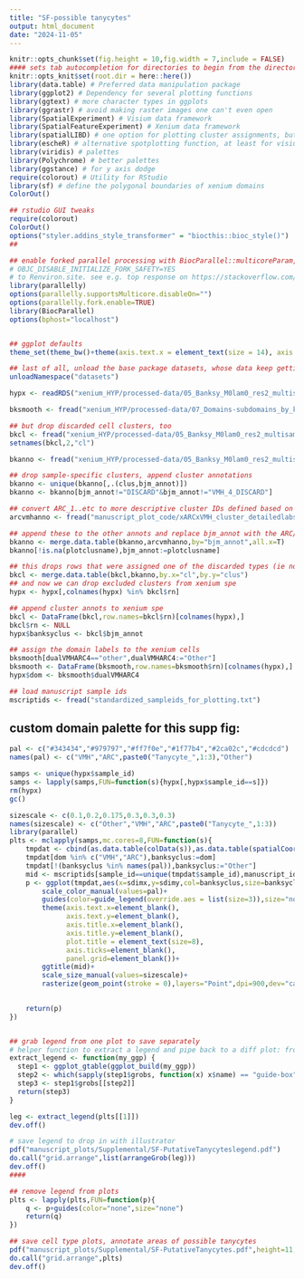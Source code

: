 ```yaml
---
title: "SF-possible tanycytes"
output: html_document
date: "2024-11-05"
---
```


```r
knitr::opts_chunk$set(fig.height = 10,fig.width = 7,include = FALSE)
#### sets tab autocompletion for directories to begin from the directory containing the .Rproj session, instead of the script's directory if different
knitr::opts_knit$set(root.dir = here::here())
library(data.table) # Preferred data manipulation package
library(ggplot2) # Dependency for several plotting functions
library(ggtext) # more character types in ggplots
library(ggrastr) # avoid making raster images one can't even open
library(SpatialExperiment) # Visium data framework
library(SpatialFeatureExperiment) # Xenium data framework
library(spatialLIBD) # one option for plotting cluster assignments, but breaks when the in-tissue portion of a visium area is very un-square.
library(escheR) # alternative spotplotting function, at least for visium
library(viridis) # palettes
library(Polychrome) # better palettes
library(ggstance) # for y axis dodge
require(colorout) # Utility for RStudio
library(sf) # define the polygonal boundaries of xenium domains
ColorOut()

## rstudio GUI tweaks
require(colorout)
ColorOut()
options("styler.addins_style_transformer" = "biocthis::bioc_style()")
##

## enable forked parallel processing with BiocParallel::multicoreParam, future::, etc. seemed to need this a couple times, but otherwise havent so its here as a preventative measure. part of this is adding the line 
# OBJC_DISABLE_INITIALIZE_FORK_SAFETY=YES
# to Renviron.site. see e.g. top response on https://stackoverflow.com/questions/73638290/python-on-mac-is-it-safe-to-set-objc-disable-initialize-fork-safety-yes-globall 
library(parallelly)
options(parallelly.supportsMulticore.disableOn="")
options(parallelly.fork.enable=TRUE)
library(BiocParallel)
options(bphost="localhost")


## ggplot defaults
theme_set(theme_bw()+theme(axis.text.x = element_text(size = 14), axis.title.x = element_text(size = 16), axis.text.y = element_text(size = 14), axis.title.y = element_text(size =16), plot.title = element_text(size = 20,hjust=0.5), strip.text = element_text(size=18), legend.text = element_text(size=10), legend.title = element_text(size=11,hjust=0.5)))

## last of all, unload the base package datasets, whose data keep getting in the way of autocompletions (e.g., Theoph is priortized over TRUE)
unloadNamespace("datasets")
```

```r
hypx <- readRDS("xenium_HYP/processed-data/05_Banksy_M0lam0_res2_multisamp/01-sfe-in_staggered-coords_genetarg-only_NONlog-norm.RDS")

bksmooth <- fread("xenium_HYP/processed-data/07_Domains-subdomains_by_knnSmoothing_Banksytypes/03b-ARCVMHdomains_2stepsmooth_VMH-k10-0.2-VMH-k200-0.2_ARC-k50-0.1_ARC-k500-0.5.txt") ## xenium domain assignments after smoothing, by xenium cell

## but drop discarded cell clusters, too
bkcl <- fread("xenium_HYP/processed-data/05_Banksy_M0lam0_res2_multisamp/01-BanksyClusts_M0lam0_leiden_multisamp.txt")
setnames(bkcl,2,"cl")

bkanno <- fread("xenium_HYP/processed-data/05_Banksy_M0lam0_res2_multisamp/02-M0l0kg6_topClusMarkers_celltypes_annotated.txt")

## drop sample-specific clusters, append cluster annotations 
bkanno <- unique(bkanno[,.(clus,bjm_annot)])
bkanno <- bkanno[bjm_annot!="DISCARD"&bjm_annot!="VMH_4_DISCARD"]

## convert ARC_1..etc to more descriptive cluster IDs defined based on ARC/VMH specific cluster marker analyses
arcvmhanno <- fread("manuscript_plot_code/xARCxVMH_cluster_detailedlabs_andplotformatnames.txt")

## append these to the other annots and replace bjm_annot with the ARC/VMH cell type labels where applicable
bkanno <- merge.data.table(bkanno,arcvmhanno,by="bjm_annot",all.x=T)
bkanno[!is.na(plotclusname),bjm_annot:=plotclusname]

## this drops rows that were assigned one of the discarded types (ie no longer in the cell type annotations)
bkcl <- merge.data.table(bkcl,bkanno,by.x="cl",by.y="clus")
## and now we can drop excluded clusters from xenium spe
hypx <- hypx[,colnames(hypx) %in% bkcl$rn]

## append cluster annots to xenium spe
bkcl <- DataFrame(bkcl,row.names=bkcl$rn)[colnames(hypx),]
bkcl$rn <- NULL
hypx$banksyclus <- bkcl$bjm_annot

## assign the domain labels to the xenium cells
bksmooth[dualVMHARC4=="other",dualVMHARC4:="Other"]
bksmooth <- DataFrame(bksmooth,row.names=bksmooth$rn)[colnames(hypx),]
hypx$dom <- bksmooth$dualVMHARC4

## load manuscript sample ids
mscriptids <- fread("standardized_sampleids_for_plotting.txt")
```

## custom domain palette for this supp fig:

```r
pal <- c("#343434","#979797","#ff7f0e","#1f77b4","#2ca02c","#cdcdcd")
names(pal) <- c("VMH","ARC",paste0("Tanycyte_",1:3),"Other")

samps <- unique(hypx$sample_id)
samps <- lapply(samps,FUN=function(s){hypx[,hypx$sample_id==s]})
rm(hypx)
gc()

sizescale <- c(0.1,0.2,0.175,0.3,0.3,0.3)
names(sizescale) <- c("Other","VMH","ARC",paste0("Tanycyte_",1:3))
library(parallel)
plts <- mclapply(samps,mc.cores=8,FUN=function(s){
    tmpdat <- cbind(as.data.table(colData(s)),as.data.table(spatialCoords(s)))
    tmpdat[dom %in% c("VMH","ARC"),banksyclus:=dom]
    tmpdat[!(banksyclus %in% names(pal)),banksyclus:="Other"]
    mid <- mscriptids[sample_id==unique(tmpdat$sample_id),manuscript_id]
    p <- ggplot(tmpdat,aes(x=sdimx,y=sdimy,col=banksyclus,size=banksyclus))+
        scale_color_manual(values=pal)+
        guides(color=guide_legend(override.aes = list(size=3)),size="none")+
        theme(axis.text.x=element_blank(),
              axis.text.y=element_blank(),
              axis.title.x=element_blank(),
              axis.title.y=element_blank(),
              plot.title = element_text(size=8),
              axis.ticks=element_blank(),
              panel.grid=element_blank())+
        ggtitle(mid)+
        scale_size_manual(values=sizescale)+
        rasterize(geom_point(stroke = 0),layers="Point",dpi=900,dev="cairo_png")

   
    return(p)
})


## grab legend from one plot to save separately
# helper function to extract a legend and pipe back to a diff plot: from https://statisticsglobe.com/add-common-legend-to-combined-ggplot2-plots-in-r/#example-2-add-shared-legend-to-ggplot2-plots-using-gridextra-package 
extract_legend <- function(my_ggp) {
  step1 <- ggplot_gtable(ggplot_build(my_ggp))
  step2 <- which(sapply(step1$grobs, function(x) x$name) == "guide-box")
  step3 <- step1$grobs[[step2]]
  return(step3)
}

leg <- extract_legend(plts[[1]])
dev.off()

# save legend to drop in with illustrator
pdf("manuscript_plots/Supplemental/SF-PutativeTanycyteslegend.pdf")
do.call("grid.arrange",list(arrangeGrob(leg)))
dev.off()
####

## remove legend from plots
plts <- lapply(plts,FUN=function(p){
    q <- p+guides(color="none",size="none")
    return(q)
})

## save cell type plots, annotate areas of possible tanycytes 
pdf("manuscript_plots/Supplemental/SF-PutativeTanycytes.pdf",height=11,width=8)
do.call("grid.arrange",plts)
dev.off()



```
